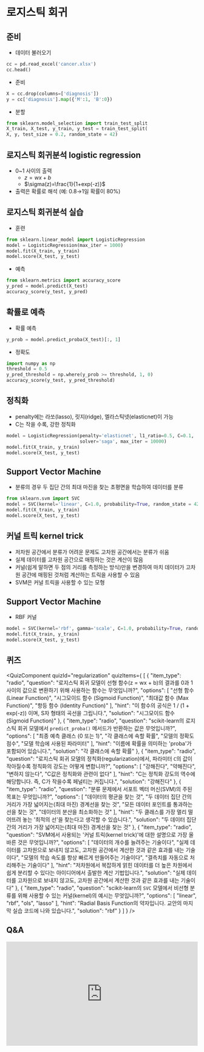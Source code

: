 # 로지스틱 회귀

## 준비

  * 데이터 불러오기



```python
cc = pd.read_excel('cancer.xlsx')
cc.head()
```

  * 준비



```python
X = cc.drop(columns=['diagnosis'])
y = cc['diagnosis'].map({'M':1, 'B':0})
```

  * 분할



```python
from sklearn.model_selection import train_test_split
X_train, X_test, y_train, y_test = train_test_split(
X, y, test_size = 0.2, random_state = 42)
```



## 로지스틱 회귀분석 logistic regression

  * 0\~1 사이의 출력 
      * $z=wx+b$ 
      * $\sigma(z)=\frac{1}{1+exp(-z)}$ 
  * 출력은 확률로 해석 (예: 0.8→1일 확률이 80%) 



## 로지스틱 회귀분석 실습

  * 훈련 



```python
from sklearn.linear_model import LogisticRegression
model = LogisticRegression(max_iter = 1000)
model.fit(X_train, y_train)
model.score(X_test, y_test)
```

  * 예측 



```python
from sklearn.metrics import accuracy_score
y_pred = model.predict(X_test)
accuracy_score(y_test, y_pred)
```



## 확률로 예측

  * 확률 예측 



```python
y_prob = model.predict_proba(X_test)[:, 1]
```

  * 정확도 



```python
import numpy as np
threshold = 0.5
y_pred_threshold = np.where(y_prob >= threshold, 1, 0)
accuracy_score(y_test, y_pred_threshold)
```



## 정칙화

  * penalty에는 라쏘(lasso), 릿지(ridge), 엘라스틱넷(elasticnet)이 가능 
  * C는 작을 수록, 강한 정칙화 



```python
model = LogisticRegression(penalty='elasticnet', l1_ratio=0.5, C=0.1,
                           solver='saga', max_iter = 10000)
model.fit(X_train, y_train)
model.score(X_test, y_test)
```



## Support Vector Machine

  * 분류의 경우 두 집단 간의 최대 마진을 찾는 초평면을 학습하여 데이터를 분류 



```python
from sklearn.svm import SVC
model = SVC(kernel='linear', C=1.0, probability=True, random_state = 42)
model.fit(X_train, y_train)
model.score(X_test, y_test)
```



## 커널 트릭 kernel trick

  * 저차원 공간에서 분류가 어려운 문제도 고차원 공간에서는 분류가 쉬움 
  * 실제 데이터를 고차원 공간으로 매핑하는 것은 계산이 많음 
  * 커널(쉽게 말하면 두 점의 거리를 측정하는 방식)만을 변경하여 마치 데이터가 고차원 공간에 매핑된 것처럼 계산하는 트릭을 사용할 수 있음 
  * SVM은 커널 트릭을 사용할 수 있는 모형 



## Support Vector Machine

  * RBF 커널 



```python
model = SVC(kernel='rbf', gamma='scale', C=1.0, probability=True, random_state = 42)
model.fit(X_train, y_train)
model.score(X_test, y_test)
```
## 퀴즈


<QuizComponent quizId="regularization" quizItems={
    [
    {
        "item_type": "radio",
        "question": "로지스틱 회귀 모델이 선형 함수(z = wx + b)의 결과를 0과 1 사이의 값으로 변환하기 위해 사용하는 함수는 무엇입니까?",
        "options": [
            "선형 함수 (Linear Function)",
            "시그모이드 함수 (Sigmoid Function)",
            "최대값 함수 (Max Function)",
            "항등 함수 (Identity Function)"
        ],
        "hint": "이 함수의 공식은 1 / (1 + exp(-z)) 이며, S자 형태의 곡선을 그립니다.",
        "solution": "시그모이드 함수 (Sigmoid Function)"
    },
    {
        "item_type": "radio",
        "question": "scikit-learn의 로지스틱 회귀 모델에서 `predict_proba()` 메서드가 반환하는 값은 무엇입니까?",
        "options": [
            "최종 예측 클래스 (0 또는 1)",
            "각 클래스에 속할 확률",
            "모델의 정확도 점수",
            "모델 학습에 사용된 파라미터"
        ],
        "hint": "이름에 확률을 의미하는 'proba'가 포함되어 있습니다.",
        "solution": "각 클래스에 속할 확률"
    },
    {
        "item_type": "radio",
        "question": "로지스틱 회귀 모델의 정칙화(regularization)에서, 파라미터 `C`의 값이 작아질수록 정칙화의 강도는 어떻게 변합니까?",
        "options": [
            "강해진다",
            "약해진다",
            "변하지 않는다",
            "C값은 정칙화와 관련이 없다"
        ],
        "hint": "C는 정칙화 강도의 역수에 해당합니다. 즉, C가 작을수록 페널티는 커집니다.",
        "solution": "강해진다"
    },
    {
        "item_type": "radio",
        "question": "분류 문제에서 서포트 벡터 머신(SVM)의 주된 목표는 무엇입니까?",
        "options": [
            "데이터의 평균을 찾는 것",
            "두 데이터 집단 간의 거리가 가장 넓어지는(최대 마진) 경계선을 찾는 것",
            "모든 데이터 포인트를 통과하는 선을 찾는 것",
            "데이터의 분산을 최소화하는 것"
        ],
        "hint": "두 클래스를 가장 멀리 떨어뜨려 놓는 '최적의 선'을 찾는다고 생각할 수 있습니다.",
        "solution": "두 데이터 집단 간의 거리가 가장 넓어지는(최대 마진) 경계선을 찾는 것"
    },
    {
        "item_type": "radio",
        "question": "SVM에서 사용되는 '커널 트릭(kernel trick)'에 대한 설명으로 가장 올바른 것은 무엇입니까?",
        "options": [
            "데이터의 개수를 늘려주는 기술이다",
            "실제 데이터를 고차원으로 보내지 않고도, 고차원 공간에서 계산한 것과 같은 효과를 내는 기술이다",
            "모델의 학습 속도를 항상 빠르게 만들어주는 기술이다",
            "결측치를 자동으로 처리해주는 기술이다"
        ],
        "hint": "저차원에서 복잡하게 얽힌 데이터를 더 높은 차원에서 쉽게 분리할 수 있다는 아이디어에서 출발한 계산 기법입니다.",
        "solution": "실제 데이터를 고차원으로 보내지 않고도, 고차원 공간에서 계산한 것과 같은 효과를 내는 기술이다"
    },
    {
        "item_type": "radio",
        "question": "scikit-learn의 `SVC` 모델에서 비선형 분류를 위해 사용할 수 있는 커널(kernel)의 예시는 무엇입니까?",
        "options": [
            "linear",
            "rbf",
            "ols",
            "lasso"
        ],
        "hint": "Radial Basis Function의 약자입니다. 교안의 마지막 실습 코드에 나와 있습니다.",
        "solution": "rbf"
    }
]
} />


## Q&A
<iframe src="https://tally.so/embed/wbOOKg?alignLeft=1&hideTitle=1&transparentBackground=1&dynamicHeight=0" loading="lazy" width="100%" height="274" frameborder="0" marginheight="0" marginwidth="0" title="Q&A"></iframe>